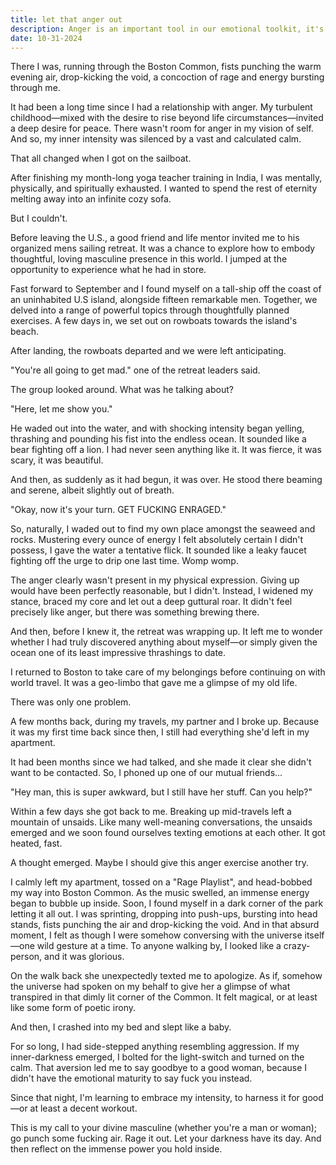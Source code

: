 ```yaml
---
title: let that anger out
description: Anger is an important tool in our emotional toolkit, it's time you learn to harness it.
date: 10-31-2024
---
```


There I was, running through the Boston Common, fists punching the warm evening air, drop-kicking the void, a concoction of rage and energy bursting through me.

It had been a long time since I had a relationship with anger.
My turbulent childhood—mixed with the desire to rise beyond life circumstances—invited a deep desire for peace.
There wasn't room for anger in my vision of self.
And so, my inner intensity was silenced by a vast and calculated calm.

That all changed when I got on the sailboat.

After finishing my month-long yoga teacher training in India, I was mentally, physically, and spiritually exhausted. 
I wanted to spend the rest of eternity melting away into an infinite cozy sofa.

But I couldn't.

Before leaving the U.S., a good friend and life mentor invited me to his organized mens sailing retreat.
It was a chance to explore how to embody thoughtful, loving masculine presence in this world.
I jumped at the opportunity to experience what he had in store.

Fast forward to September and I found myself on a tall-ship off the coast of an uninhabited U.S island, alongside fifteen remarkable men.
Together, we delved into a range of powerful topics through thoughtfully planned exercises.
A few days in, we set out on rowboats towards the island's beach.

After landing, the rowboats departed and we were left anticipating.

"You're all going to get mad." one of the retreat leaders said.

The group looked around.
What was he talking about?

"Here, let me show you."

He waded out into the water, and with shocking intensity began yelling, thrashing and pounding his fist into the endless ocean.
It sounded like a bear fighting off a lion.
I had never seen anything like it.
It was fierce, it was scary, it was beautiful.

And then, as suddenly as it had begun, it was over.
He stood there beaming and serene, albeit slightly out of breath.

"Okay, now it's your turn. GET FUCKING ENRAGED."

So, naturally, I waded out to find my own place amongst the seaweed and rocks.
Mustering every ounce of energy I felt absolutely certain I didn't possess, I gave the water a tentative flick.
It sounded like a leaky faucet fighting off the urge to drip one last time.
Womp womp.

The anger clearly wasn't present in my physical expression.
Giving up would have been perfectly reasonable, but I didn't.
Instead, I widened my stance, braced my core and let out a deep guttural roar.
It didn't feel precisely like anger, but there was something brewing there.

And then, before I knew it, the retreat was wrapping up.
It left me to wonder whether I had truly discovered anything about myself—or simply given the ocean one of its least impressive thrashings to date.

I returned to Boston to take care of my belongings before continuing on with world travel.
It was a geo-limbo that gave me a glimpse of my old life.

There was only one problem.

A few months back, during my travels, my partner and I broke up.
Because it was my first time back since then, I still had everything she'd left in my apartment.

It had been months since we had talked, and she made it clear she didn't want to be contacted.
So, I phoned up one of our mutual friends...

"Hey man, this is super awkward, but I still have her stuff. Can you help?"

Within a few days she got back to me.
Breaking up mid-travels left a mountain of unsaids.
Like many well-meaning conversations, the unsaids emerged and we soon found ourselves texting emotions at each other.
It got heated, fast.

A thought emerged.
Maybe I should give this anger exercise another try.

I calmly left my apartment, tossed on a "Rage Playlist", and head-bobbed my way into Boston Common.
As the music swelled, an immense energy began to bubble up inside.
Soon, I found myself in a dark corner of the park letting it all out.
I was sprinting, dropping into push-ups, bursting into head stands, fists punching the air and drop-kicking the void.
And in that absurd moment, I felt as though I were somehow conversing with the universe itself—one wild gesture at a time.
To anyone walking by, I looked like a crazy-person, and it was glorious.


On the walk back she unexpectedly texted me to apologize.
As if, somehow the universe had spoken on my behalf to give her a glimpse of what transpired in that dimly lit corner of the Common.
It felt magical, or at least like some form of poetic irony.

And then, I crashed into my bed and slept like a baby.

For so long, I had side-stepped anything resembling aggression.
If my inner-darkness emerged, I bolted for the light-switch and turned on the calm.
That aversion led me to say goodbye to a good woman, because I didn't have the emotional maturity to say fuck you instead.


Since that night, I'm learning to embrace my intensity, to harness it for good—or at least a decent workout.

This is my call to your divine masculine (whether you're a man or woman); go punch some fucking air.
Rage it out.
Let your darkness have its day.
And then reflect on the immense power you hold inside.

